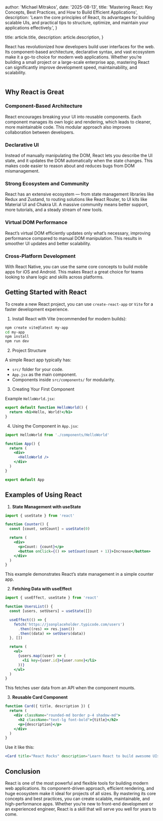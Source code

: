 
  author: 'Michael Mitrakos',
  date: '2025-08-13',
  title:
    'Mastering React: Key Concepts, Best Practices, and How to Build Efficient Applications',
  description:
    'Learn the core principles of React, its advantages for building scalable UIs, and practical tips to structure, optimize, and maintain your applications effectively.',
}

  title: article.title,
  description: article.description,
}


React has revolutionized how developers build user interfaces for the web. Its component-based architecture, declarative syntax, and vast ecosystem make it a go-to choice for modern web applications. Whether you’re building a small project or a large-scale enterprise app, mastering React can significantly improve development speed, maintainability, and scalability.

<Image src={reactImage} alt="" />

## Why React is Great

### Component-Based Architecture

React encourages breaking your UI into reusable components. Each component manages its own logic and rendering, which leads to cleaner, more maintainable code. This modular approach also improves collaboration between developers.

### Declarative UI

Instead of manually manipulating the DOM, React lets you describe the UI state, and it updates the DOM automatically when the state changes. This makes code easier to reason about and reduces bugs from DOM mismanagement.

### Strong Ecosystem and Community

React has an extensive ecosystem — from state management libraries like Redux and Zustand, to routing solutions like React Router, to UI kits like Material UI and Chakra UI. A massive community means better support, more tutorials, and a steady stream of new tools.

### Virtual DOM Performance

React’s virtual DOM efficiently updates only what’s necessary, improving performance compared to manual DOM manipulation. This results in smoother UI updates and better scalability.

### Cross-Platform Development

With React Native, you can use the same core concepts to build mobile apps for iOS and Android. This makes React a great choice for teams looking to share logic and skills across platforms.

## Getting Started with React

To create a new React project, you can use `create-react-app` or `Vite` for a faster development experience.

1. Install React with Vite (recommended for modern builds):

```bash
npm create vite@latest my-app
cd my-app
npm install
npm run dev
```

2. Project Structure

A simple React app typically has:

- `src/` folder for your code.
- `App.jsx` as the main component.
- Components inside `src/components/` for modularity.

3. Creating Your First Component

Example `HelloWorld.jsx`:

```jsx
export default function HelloWorld() {
  return <h1>Hello, World!</h1>
}
```

4. Using the Component in `App.jsx`:

```jsx
import HelloWorld from './components/HelloWorld'

function App() {
  return (
    <div>
      <HelloWorld />
    </div>
  )
}

export default App
```

## Examples of Using React

1. **State Management with useState**

```jsx
import { useState } from 'react'

function Counter() {
  const [count, setCount] = useState(0)

  return (
    <div>
      <p>Count: {count}</p>
      <button onClick={() => setCount(count + 1)}>Increase</button>
    </div>
  )
}
```

This example demonstrates React’s state management in a simple counter app.

2. **Fetching Data with useEffect**

```jsx
import { useEffect, useState } from 'react'

function UsersList() {
  const [users, setUsers] = useState([])

  useEffect(() => {
    fetch('https://jsonplaceholder.typicode.com/users')
      .then((res) => res.json())
      .then((data) => setUsers(data))
  }, [])

  return (
    <ul>
      {users.map((user) => (
        <li key={user.id}>{user.name}</li>
      ))}
    </ul>
  )
}
```

This fetches user data from an API when the component mounts.

3. **Reusable Card Component**

```jsx
function Card({ title, description }) {
  return (
    <div className="rounded-md border p-4 shadow-md">
      <h2 className="text-lg font-bold">{title}</h2>
      <p>{description}</p>
    </div>
  )
}
```

Use it like this:

```jsx
<Card title="React Rocks" description="Learn React to build awesome UIs." />
```

## Conclusion

React is one of the most powerful and flexible tools for building modern web applications. Its component-driven approach, efficient rendering, and huge ecosystem make it ideal for projects of all sizes. By mastering its core concepts and best practices, you can create scalable, maintainable, and high-performance apps. Whether you’re new to front-end development or an experienced engineer, React is a skill that will serve you well for years to come.
